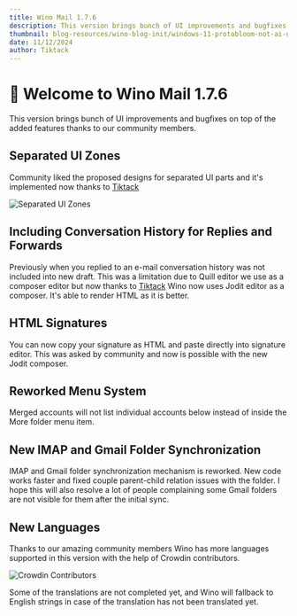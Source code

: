 ```yaml
---
title: Wino Mail 1.7.6
description: This version brings bunch of UI improvements and bugfixes on top of the added features thanks to our community members.
thumbnail: blog-resources/wino-blog-init/windows-11-protobloom-not-ai-upscaled-v0-63ej7xvcnw2e1.webp
date: 11/12/2024
author: Tiktack
---
```


# 🚀 Welcome to Wino Mail 1.7.6

This version brings bunch of UI improvements and bugfixes on top of the added features thanks to our community members.

## Separated UI Zones

Community liked the proposed designs for separated UI parts and it's implemented now thanks to [Tiktack](https://github.com/Tiktack)

![Separated UI Zones](https://www.winomail.app/images/separatedzones.png)

## Including Conversation History for Replies and Forwards

Previously when you replied to an e-mail conversation history was not included into new draft. This was a limitation due to Quill editor we use as a composer editor but now thanks to [Tiktack](https://github.com/Tiktack) Wino now uses Jodit editor as a composer. It's able to render HTML as it is better.

## HTML Signatures

You can now copy your signature as HTML and paste directly into signature editor. This was asked by community and now is possible with the new Jodit composer.

## Reworked Menu System

Merged accounts will not list individual accounts below instead of inside the More folder menu item.

## New IMAP and Gmail Folder Synchronization

IMAP and Gmail folder synchronization mechanism is reworked. New code works faster and fixed couple parent-child relation issues with the folder. I hope this will also resolve a lot of people complaining some Gmail folders are not visible for them after the initial sync.

## New Languages

Thanks to our amazing community members Wino has more languages supported in this version with the help of Crowdin contributors.

![Crowdin Contributors](https://www.winomail.app/images/contributors.png)

Some of the translations are not completed yet, and Wino will fallback to English strings in case of the translation has not been translated yet.